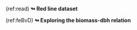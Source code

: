 
<!-- Cross references to have superscripts / underscript in tables and captions -->
<!-- also used to avoid having long captions in R chunk headers                 -->

<!-------------------->
<!-- Red line title --> 
<!-------------------->

<!-- Red line chapter 4 -->

(ref:read) [**$\looparrowright$\ Red line dataset**]{color="red"}


<!-- Red line chapter 5 -->

(ref:feBvD) [**$\looparrowright$\ Exploring the biomass-dbh relation**]{color="red"}